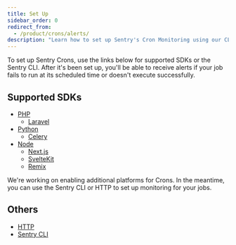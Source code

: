 ```yaml
---
title: Set Up
sidebar_order: 0
redirect_from:
  - /product/crons/alerts/
description: "Learn how to set up Sentry's Cron Monitoring using our CLI, HTTP, and supported SDKs."
---
```


To set up Sentry Crons, use the links below for supported SDKs or the Sentry CLI. After it's been set up, you'll be able to receive alerts if your job fails to run at its scheduled time or doesn't execute successfully.

## Supported SDKs

- [PHP](/platforms/php/crons/)
  - [Laravel](/platforms/php/guides/laravel/crons/)
- [Python](/platforms/python/crons/)
  - [Celery](/platforms/python/guides/celery/crons/)
- [Node](/platforms/node/crons/)
  - [Next.js](/platforms/javascript/guides/nextjs/crons/)
  - [SvelteKit](/platforms/javascript/guides/sveltekit/crons/)
  - [Remix](/platforms/javascript/guides/remix/crons/)

<Alert level="note" title="Don't see your platform?">

We're working on enabling additional platforms for Crons. In the meantime, you can use the Sentry CLI or HTTP to set up monitoring for your jobs.

</Alert>

## Others

- [HTTP](/product/crons/getting-started/http/)
- [Sentry CLI](/product/crons/getting-started/cli/)
